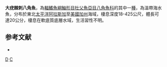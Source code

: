 {{Speciesbox
| taxon = Chesnonia verrucosa
| binomial_authority = [[Lockington|Lockington]], 1880
| status = NE
| status_system = IUCN3.1
| synonyms = *''Brachyopsis verrucosus'', Lockington, 1880
*''Occa verrucosa'', Lockington, 1880
*''Occella verrucosa'', Lockington, 1880
*''Agonus barkani'', Steindachner, 1880
}}

'''大疣棘刺八角魚'''，為[[輻鰭魚綱|輻鰭魚綱]][[鮋形目|鮋形目]][[杜父魚亞目|杜父魚亞目]][[八角魚科|八角魚科]]的其中一[[種|種]]，為溫帶海水魚，分布於東北[[太平洋|太平洋]][[阿拉斯加|阿拉斯加]]至[[美國|美國]][[加州|加州]]海域，棲息深度18-425公尺，體長可達20公分，棲息在軟底質底層水域，生活習性不明。

==参考文献==
*{{FishBase_species|genus=Chesnonia|species=verrucosa|year=2014|month=5}}

{{魚類小作品}}
{{Taxonbar}}
[[Category:棘刺八角魚屬|D]]
[[Category:1880年描述的魚類|C]]